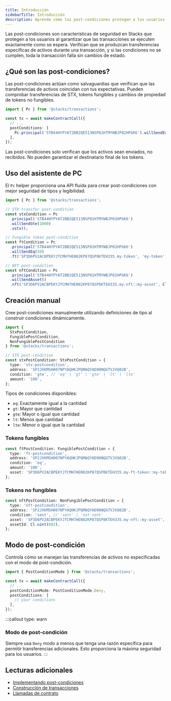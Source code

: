 ```yaml
---
title: Introducción
sidebarTitle: Introducción
description: Aprende cómo las post-condiciones protegen a los usuarios de resultados inesperados en las transacciones
---
```

Las post-condiciones son características de seguridad en Stacks que protegen a los usuarios al garantizar que las transacciones se ejecuten exactamente como se espera. Verifican que se produzcan transferencias específicas de activos durante una transacción, y si las condiciones no se cumplen, toda la transacción falla sin cambios de estado.

## ¿Qué son las post-condiciones?

Las post-condiciones actúan como salvaguardias que verifican que las transferencias de activos coincidan con tus expectativas. Pueden comprobar transferencias de STX, tokens fungibles y cambios de propiedad de tokens no fungibles.

```ts
import { Pc } from '@stacks/transactions';

const tx = await makeContractCall({
  // ...
  postConditions: [
    Pc.principal('STB44HYPYAT2BB2QE513NSP81HTMYWBJP02HPGK6').willSendEq(1000).ustx(),
  ],
});
```

Las post-condiciones solo verifican que los activos sean enviados, no recibidos. No pueden garantizar el destinatario final de los tokens.

## Uso del asistente de PC

El `Pc` helper proporciona una API fluida para crear post-condiciones con mejor seguridad de tipos y legibilidad.

```ts
import { Pc } from '@stacks/transactions';

// STX transfer post-condition
const stxCondition = Pc
  .principal('STB44HYPYAT2BB2QE513NSP81HTMYWBJP02HPGK6')
  .willSendGte(1000)
  .ustx();

// Fungible token post-condition
const ftCondition = Pc
  .principal('STB44HYPYAT2BB2QE513NSP81HTMYWBJP02HPGK6')
  .willSendEq(50)
  .ft('SP3D6PV2ACBPEKYJTCMH7HEN02KP87QSP8KTEH335.my-token', 'my-token');

// NFT post-condition
const nftCondition = Pc
  .principal('STB44HYPYAT2BB2QE513NSP81HTMYWBJP02HPGK6')
  .willSendAsset()
  .nft('SP3D6PV2ACBPEKYJTCMH7HEN02KP87QSP8KTEH335.my-nft::my-asset', Cl.uint(1));
```

## Creación manual

Cree post-condiciones manualmente utilizando definiciones de tipo al construir condiciones dinámicamente.

```ts
import {
  StxPostCondition,
  FungiblePostCondition,
  NonFungiblePostCondition
} from '@stacks/transactions';

// STX post-condition
const stxPostCondition: StxPostCondition = {
  type: 'stx-postcondition',
  address: 'SP2JXKMSH007NPYAQHKJPQMAQYAD90NQGTVJVQ02B',
  condition: 'gte', // 'eq' | 'gt' | 'gte' | 'lt' | 'lte'
  amount: '100',
};
```

Tipos de condiciones disponibles:

* `eq`: Exactamente igual a la cantidad
* `gt`: Mayor que cantidad
* `gte`: Mayor o igual que cantidad
* `lt`: Menos que cantidad
* `lte`: Menor o igual que la cantidad

### Tokens fungibles

```ts
const ftPostCondition: FungiblePostCondition = {
  type: 'ft-postcondition',
  address: 'SP2JXKMSH007NPYAQHKJPQMAQYAD90NQGTVJVQ02B',
  condition: 'eq',
  amount: '100',
  asset: 'SP3D6PV2ACBPEKYJTCMH7HEN02KP87QSP8KTEH335.my-ft-token::my-token',
};
```

### Tokens no fungibles

```ts
const nftPostCondition: NonFungiblePostCondition = {
  type: 'nft-postcondition',
  address: 'SP2JXKMSH007NPYAQHKJPQMAQYAD90NQGTVJVQ02B',
  condition: 'sent', // 'sent' | 'not-sent'
  asset: 'SP3D6PV2ACBPEKYJTCMH7HEN02KP87QSP8KTEH335.my-nft::my-asset',
  assetId: Cl.uint(602),
};
```

## Modo de post-condición

Controla cómo se manejan las transferencias de activos no especificadas con el modo de post-condición.

```ts
import { PostConditionMode } from '@stacks/transactions';

const tx = await makeContractCall({
  // ...
  postConditionMode: PostConditionMode.Deny,
  postConditions: [
    // your conditions
  ],
});
```

:::callout
type: warn

### Modo de post-condición

Siempre usa `Deny` modo a menos que tenga una razón específica para permitir transferencias adicionales. Esto proporciona la máxima seguridad para los usuarios.
:::

## Lecturas adicionales

* [Implementando post-condiciones](/reference/stacks.js/implementing-post-conditions)
* [Construcción de transacciones](/reference/stacks.js/build-transactions)
* [Llamadas de contrato](/reference/stacks.js/contract-calls)
